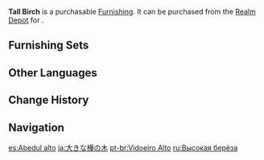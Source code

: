 {{Furnishing Infobox
|id             = 372309
|image          = Item Tall Birch.png
|category       = Landform
|subcategory    = Tree
|quality        = 3
|adeptal_energy = 20
|load           = 250
|reduced_load   = 250
|description    = A lofty Birch tree. The golden color of the leaves indicates that the wood is currently at its hardest. It can provide excellent-quality timber &mdash; if you have the time and energy to put into chopping one down.
|source1        = [[Realm Depot]]
|source2        = [[Adeptal Mirror]]
}}
'''Tall Birch''' is a purchasable [[Furnishing]]. It can be purchased from the [[Realm Depot]] for {{Item|Realm Currency|30|x=80}}.

==Furnishing Sets==
{{Craft Usage}}

==Other Languages==
{{Other Languages
|default_hidden = 1
|en      = Tall Birch
|zhs     = 高大的桦树
|zhs_rm  = Gāodà de Huàshù
|zht     = 高大的樺樹
|zht_rm  = Gāodà de Huàshù
|ja      = 大きな樺の木
|ja_rm   = Ookina Kaba no Ki
|ko      = 키 큰 자작나무
|ko_rm   = Ki Keun Jajaknamu
|es      = Abedul alto
|fr      = Grand bouleau
|ru      = Высокая берёза
|th      = ต้นเบิร์ชขนาดสูงใหญ่
|th_rm   = 
|vi      = Cây Hoa Cao To
|de      = Große Birke
|id      = Pohon Birch Tinggi
|pt      = Vidoeiro Alto
|tr      = Uzun Huş Ağacı
|it      = Betulla alta
}}

==Change History==
{{Change History|1.5}}

==Navigation==
{{Furnishing Navbox|exterior}}

[[es:Abedul alto]]
[[ja:大きな樺の木]]
[[pt-br:Vidoeiro Alto]]
[[ru:Высокая берёза]]